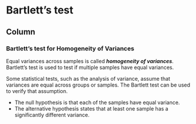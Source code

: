 
Bartlett's test {data-navmenu="Testing Assumptions"}
======================================
Column {.tabset}
-----------------

### Bartlett's test for Homogeneity of Variances
 

Equal variances across samples is called ***homogeneity of variances***. Bartlett's test is used to test if multiple samples have equal variances. 

Some statistical tests, such as the analysis of variance, assume that variances are equal across groups or samples.  The Bartlett test can be used to verify that assumption.

* The null hypothesis is that each of the samples have equal variance.
* The alternative hypothesis states that at least one sample has a significantly different variance.

